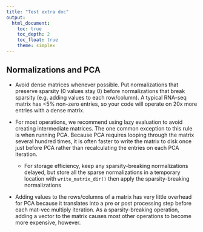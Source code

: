 ```yaml
---
title: "Test extra doc"
output: 
  html_document:
    toc: true
    toc_depth: 2
    toc_float: true
    theme: simplex
---
```


## Normalizations and PCA
- Avoid dense matrices whenever possible. Put normalizations
  that preserve sparsity (0 values stay 0) before normalizations
  that break sparsity (e.g. adding values to each row/column).
  A typical RNA-seq matrix has <5% non-zero entries, so your
  code will operate on 20x more entries with a dense matrix.

- For most operations, we recommend using lazy evaluation to avoid
  creating intermediate matrices. The one common exception to this
  rule is when running PCA. Because PCA requires looping through the
  matrix several hundred times, it is often faster to write the matrix to 
  disk once just before PCA rather than recalculating the entries on each
  PCA iteration.
    - For storage efficiency, keep any sparsity-breaking normalizations
      delayed, but store all the sparse normalizations in a temporary
      location with `write_matrix_dir()` then apply the sparsity-breaking
      normalizations

- Adding values to the rows/columns of a matrix has very little overhead for
  PCA because it translates into a pre or post processing step before each
  mat-vec multiply iteration. As a sparsity-breaking operation, adding a vector
  to the matrix causes most other operations to become more expensive, however.